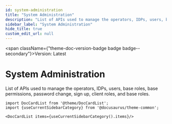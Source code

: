 ```yaml
---
id: system-administration
title: "System Administration"
description: "List of APIs used to manage the operators, IDPs, users, base roles, base permissions,  password change, sign up, client roles, and base roles."
sidebar_label: "System Administration"
hide_title: true
custom_edit_url: null
---
```



<span className={"theme-doc-version-badge badge badge--secondary"}>Version: Latest</span>

<h1 className={"openapi__heading"}>System Administration</h1>



List of APIs used to manage the operators, IDPs, users, base roles, base permissions,  password change, sign up, client roles, and base roles.



```mdx-code-block
import DocCardList from '@theme/DocCardList';
import {useCurrentSidebarCategory} from '@docusaurus/theme-common';

<DocCardList items={useCurrentSidebarCategory().items}/>
```
      